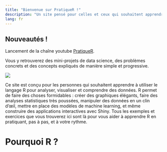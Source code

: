 ```yaml
---
title: "Bienvenue sur PratiqueR !"
description: "Un site pensé pour celles et ceux qui souhaitent apprendre R en pratiquant. Que vous soyez débutant curieux ou utilisateur confirmé, découvrez comment manipuler, analyser et visualiser des données efficacement grâce à des tutoriels, exercices et bonnes pratiques. Apprenez R avec PratiqueR"
lang: fr
---
```


:::{.callout-tip}
## Nouveautés !

Lancement de la chaîne youtube [PratiqueR](https://www.youtube.com/@PratiqueR).

Vous y retrouverez des mini-projets de data science, des problèmes concrets et des concepts expliqués de manière simple et progressive.
:::

::: {layout="[30,70]"}

![](images/reflexion.jpg)

Ce site est conçu pour les personnes qui souhaitent apprendre à utiliser le langage R pour analyser, visualiser et comprendre des données.
R permet de faire des choses formidables : créer des graphiques élégants, faire des analyses statistiques très poussées, manipuler des données en un clin d’œil, mettre en place des modèles de machine learning, et même construire des applications interactives avec Shiny.
Tous les exemples et exercices que vous trouverez ici sont là pour vous aider à apprendre R en pratiquant, pas à pas, et à votre rythme.
:::

# Pourquoi R ?
